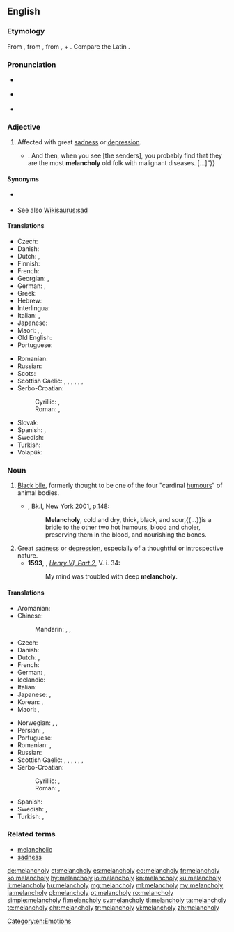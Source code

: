 ==English==

===Etymology===
From {{etyl|fro|en}} {{term|melancolie|lang=fro}}, from {{etyl|grc|en}} {{term|μελαγχολία||[[atrabiliousness]]|lang=grc}}, from {{term|μέλας||lang=grc}}, {{term|μελαν-||black, dark, murky|lang=grc}} + {{term|χολή||bile|lang=grc}}. Compare the Latin {{m|la|ātra bīlis||black bile}}.

===Pronunciation===
* {{a|UK}} {{IPA|/ˈmelənkəli/|lang=en}}
* {{a|US}} {{IPA|/ˈmɛl.ənˌkɑl.i/|lang=en}}
* {{audio|En-us-melancholy.ogg|Audio (US)|lang=en}}

===Adjective===
{{en-adj}}

# Affected with great [[sadness]] or [[depression]].
#: {{usex|lang=en|'''Melancholy''' people don't talk much.}}
#* {{quote-book|year=1922|author={{w|Ben Travers}}|title={{w|A Cuckoo in the Nest}}
|chapter=1|url=http://openlibrary.org/works/OL1521052W
|passage=“[…] the awfully hearty sort of Christmas cards that people do send to other people that they don't know at all well. You know. The kind that have mottoes{{...}}. And then, when you see [the senders], you probably find that they are the most '''melancholy''' old folk with malignant diseases. […]”}}

====Synonyms====
* {{sense|thoughtful sadness}} {{l|en|wistful}}
* See also [[Wikisaurus:sad]]

====Translations====
{{trans-top|Affected with sadness or depression}}
* Czech: {{t+|cs|melancholický}}
* Danish: {{t|da|melankolsk}}
* Dutch: {{t+|nl|melancholisch}}, {{t+|nl|droevig}}
* Finnish: {{t+|fi|melankolinen}}
* French: {{t+|fr|mélancolique}}
* Georgian: {{t|ka|ნაღვლიანი}}, {{t|ka|სევდიანი}}
* German: {{t+|de|melancholisch}}, {{t|de|schwermütig}}
* Greek: {{t|el|μελαγχολία}}
* Hebrew: {{t|he|דכדוך|tr=dikhdókh}}
* Interlingua: {{t|ia|melancholia}}
* Italian: {{t|it|melancolico}}, {{t+|it|malinconico}}
* Japanese: {{t+|ja|憂鬱|tr=yūutsu}}
* Maori: {{t|mi|kainatu}}, {{t|mi|matapōuri}}, {{t|mi|ruku popoi}}
* Old English: {{t|ang|drēoriġ}}
* Portuguese: {{t+|pt|melancólico}}
{{trans-mid}}
* Romanian: {{t+|ro|melancolic}}
* Russian: {{t+|ru|меланхоли́чный}}
* Scots: {{t|sco|dowie}}
* Scottish Gaelic: {{t|gd|mulad|m}}, {{t|gd|èislean|m}}, {{t|gd|dòlasachd|f}}, {{t|gd|tùirse|f}}, {{t|gd|dubhachas|m}}, {{t|gd|cianalas|m}}, {{t|gd|truime|f}}
* Serbo-Croatian:
*: Cyrillic: {{t|sh|снужденост|f}}, {{t|sh|утученост|f}}
*: Roman: {{t+|sh|snuždenost|f}}, {{t+|sh|utučenost|f}}
* Slovak: {{t|sk|melanchólia}}
* Spanish: {{t+|es|melancólico|m}}, {{t+|es|melancólica|f}}
* Swedish: {{t+|sv|melankolisk}}
* Turkish: {{t+|tr|melankolik}}
* Volapük: {{t+|vo|glumaladäl}}
{{trans-bottom}}

===Noun===
{{en-noun|melancholies}}

# {{context|historical|lang=en}} [[black bile|Black bile]], formerly thought to be one of the four "cardinal [[humours]]" of animal bodies.
#* {{RQ:RBrtn AntmyMlncly}}, Bk.I, New York 2001, p.148:
#*: '''Melancholy''', cold and dry, thick, black, and sour,{{...}}is a bridle to the other two hot humours, blood and choler, preserving them in the blood, and nourishing the bones.
# Great [[sadness]] or [[depression]], especially of a thoughtful or introspective nature.
#* '''1593''', {{w|William Shakespeare}}, ''[[s:The Second Part of King Henry the Sixth|Henry VI, Part 2]]'', V. i. 34:
#*: My mind was troubled with deep '''melancholy'''.

====Translations====
{{trans-top|Sadness or depression}}
* Aromanian: {{t|rup|milanculii|f}}
* Chinese:
*: Mandarin: {{t|cmn|憂鬱|sc=Hani}}, {{t|cmn|忧郁|tr=yōuyù|sc=Hani}}, {{t|cmn|悲哀|tr=bēi'āi|sc=Hani}}
* Czech: {{t+|cs|melancholie|f}}
* Danish: {{t+|da|melankoli}}
* Dutch: {{t|nl|melancholie}}, {{t|nl|weemoed|m}}
* French: {{t+|fr|mélancolie|f}}
* German: {{t+|de|Melancholie|f}}, {{t+|de|Schwermut|f}}
* Icelandic: {{t+|is|þunglyndi|n}}
* Italian: {{t+|it|malinconia|f}}
* Japanese: {{t+|ja|憂鬱|tr=yūutsu}}, {{t+|ja|鬱病|tr=utsubyō}}
* Korean: {{t+|ko|우울}}, {{t|ko|침울}}
* Maori: {{t|mi|kainatu}}, {{t|mi|rāwakiwaki}}
{{trans-mid}}
* Norwegian: {{t|no|melankoli|m}}, {{t|no|tungsinn}}, {{t|no|svartsyn}}
* Persian: {{t+|fa|مالیخولیا|tr=mâlixuliyâ|sc=fa-Arab}}, {{t|fa|مالنخولیا|tr=mâlenxuliyâ|sc=fa-Arab}}
* Portuguese: {{t+|pt|melancolia|f}}
* Romanian: {{t+|ro|melancolie|f}}, {{t+|ro|tristețe|f}}
* Russian: {{t+|ru|меланхо́лия|f}}
* Scottish Gaelic: {{t|gd|dòlasachd|f}}, {{t|gd|mulad|m}}, {{t|gd|èislean|m}}, {{t|gd|cianalas|m}}, {{t|gd|tùirse|f}}, {{t|gd|truime|f}}, {{t|gd|dubhachas|m}}
* Serbo-Croatian:
*: Cyrillic: {{t|sh|мелахолија|f}}, {{t|sh|меланколија|f}}
*: Roman: {{t|sh|melanhòlija|f}}, {{t|sh|melankòlija|f}}
* Spanish: {{t+|es|melancolía|f}}
* Swedish: {{t+|sv|melankoli|c}}, {{t+|sv|svårmod|n}}
* Turkish: {{t+|tr|melankoli}}, {{t+|tr|hüzün}}
{{trans-bottom}}

===Related terms===
* [[melancholic]]
* [[sadness]]

[[Category:en:Emotions]]

[[de:melancholy]]
[[et:melancholy]]
[[es:melancholy]]
[[eo:melancholy]]
[[fr:melancholy]]
[[ko:melancholy]]
[[hy:melancholy]]
[[io:melancholy]]
[[kn:melancholy]]
[[ku:melancholy]]
[[li:melancholy]]
[[hu:melancholy]]
[[mg:melancholy]]
[[ml:melancholy]]
[[my:melancholy]]
[[ja:melancholy]]
[[pl:melancholy]]
[[pt:melancholy]]
[[ro:melancholy]]
[[simple:melancholy]]
[[fi:melancholy]]
[[sv:melancholy]]
[[tl:melancholy]]
[[ta:melancholy]]
[[te:melancholy]]
[[chr:melancholy]]
[[tr:melancholy]]
[[vi:melancholy]]
[[zh:melancholy]]